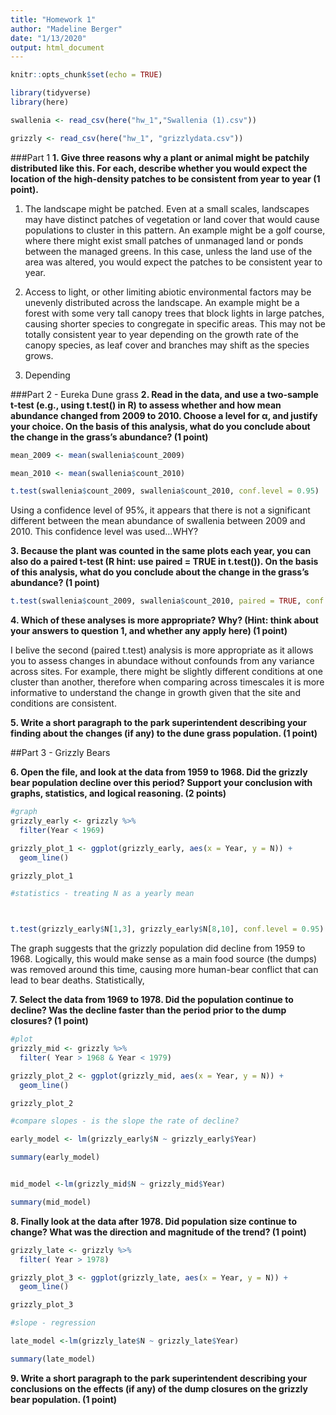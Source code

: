 ```yaml
---
title: "Homework 1"
author: "Madeline Berger"
date: "1/13/2020"
output: html_document
---
```


```r
knitr::opts_chunk$set(echo = TRUE)

library(tidyverse)
library(here)

swallenia <- read_csv(here("hw_1","Swallenia (1).csv"))

grizzly <- read_csv(here("hw_1", "grizzlydata.csv"))
```
###Part 1
**1. Give three reasons why a plant or animal might be patchily distributed like this. For each, describe whether you would expect the location of the high-density patches to be consistent from year to year (1 point).**

1. The landscape might be patched. Even at a small scales, landscapes may have distinct patches of vegetation or land cover that would cause populations to cluster in this pattern. An example might be a golf course, where there might exist small patches of unmanaged land or ponds between the managed greens. In this case, unless the land use of the area was altered, you would expect the patches to be consistent year to year. 

2. Access to light, or other limiting abiotic environmental factors may be unevenly distributed across the landscape. An example might be a forest with some very tall canopy trees that block lights in large patches, causing shorter species to congregate in specific areas. This may not be totally consistent year to year depending on the growth rate of the canopy species, as leaf cover and branches may shift as the species grows.


3. Depending 

###Part 2 - Eureka Dune grass
**2. Read in the data, and use a two-sample t-test (e.g., using t.test() in R) to assess whether and how mean abundance changed from 2009 to 2010. Choose a level for α, and justify your choice. On the basis of this analysis, what do you conclude about the change in the grass’s abundance? (1 point)**

```r

mean_2009 <- mean(swallenia$count_2009)

mean_2010 <- mean(swallenia$count_2010)

t.test(swallenia$count_2009, swallenia$count_2010, conf.level = 0.95)

```

Using a confidence level of 95%, it appears that there is not a significant different between the mean abundance of swallenia between 2009 and 2010. This confidence level was used...WHY?


**3. Because the plant was counted in the same plots each year, you can also do a paired t-test (R hint: use paired = TRUE in t.test()). On the basis of this analysis, what do you conclude about the change in the grass’s abundance? (1 point)**

```r

t.test(swallenia$count_2009, swallenia$count_2010, paired = TRUE, conf.level = 0.95)

```

**4. Which of these analyses is more appropriate? Why? (Hint: think about your answers to question 1, and whether any apply here) (1 point)**

I belive the second (paired t.test) analysis is more appropriate as it allows you to assess changes in abundace without confounds from any variance across sites. For example, there might be slightly different conditions at one cluster than another, therefore when comparing across timescales it is more informative to understand the change in growth given that the site and conditions are consistent. 


**5. Write a short paragraph to the park superintendent describing your finding about the changes (if any) to the dune grass population. (1 point)**




##Part 3 - Grizzly Bears

**6. Open the file, and look at the data from 1959 to 1968. Did the grizzly bear population decline over this period? Support your conclusion with graphs, statistics, and logical reasoning. (2 points)**

```r
#graph 
grizzly_early <- grizzly %>% 
  filter(Year < 1969)

grizzly_plot_1 <- ggplot(grizzly_early, aes(x = Year, y = N)) +
  geom_line()

grizzly_plot_1

#statistics - treating N as a yearly mean



t.test(grizzly_early$N[1,3], grizzly_early$N[8,10], conf.level = 0.95)

```
The graph suggests that the grizzly population did decline from 1959 to 1968. Logically, this would make sense as a main food source (the dumps) was removed around this time, causing more human-bear conflict that can lead to bear deaths. Statistically, 

**7. Select the data from 1969 to 1978. Did the population continue to decline? Was the decline faster than the period prior to the dump closures? (1 point)**

```r

#plot
grizzly_mid <- grizzly %>% 
  filter( Year > 1968 & Year < 1979)

grizzly_plot_2 <- ggplot(grizzly_mid, aes(x = Year, y = N)) +
  geom_line()

grizzly_plot_2

#compare slopes - is the slope the rate of decline?

early_model <- lm(grizzly_early$N ~ grizzly_early$Year)

summary(early_model)


mid_model <-lm(grizzly_mid$N ~ grizzly_mid$Year)

summary(mid_model)
```


**8. Finally look at the data after 1978. Did population size continue to change? What was the direction and magnitude of the trend? (1 point)**

```r

grizzly_late <- grizzly %>% 
  filter( Year > 1978)

grizzly_plot_3 <- ggplot(grizzly_late, aes(x = Year, y = N)) +
  geom_line()

grizzly_plot_3

#slope - regression

late_model <-lm(grizzly_late$N ~ grizzly_late$Year)

summary(late_model)

```


**9. Write a short paragraph to the park superintendent describing your conclusions on the effects (if any) of the dump closures on the grizzly bear population. (1 point)**
